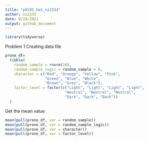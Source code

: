 ```yaml
---
title: "p8105_hw1_nz2333"
author: nz2333
date: 9/28/2021
output: github_document
---
```


```r
library(tidyverse)
```

Problem 1
Creating data file

```r
prone_df=
  tibble(
    random_sample = rnorm(10),
    random_sample_logic = random_sample > 0,
    character = c("Red", "Orange", "Yellow", "Pink",
                  "Green", "Blue", "White",
                  "Brown", "Grey", "Black"),
    factor_level = factor(c("Light", "Light", "Light", "Light", 
                           "Neutral", "Neutral", "Neutral", 
                           "Dark", "Dark", "Dark"))
  )
```

Get the mean value

```r
mean(pull(prone_df, var = random_sample))
mean(pull(prone_df, var = random_sample_logic))
mean(pull(prone_df, var = character))
mean(pull(prone_df, var = factor_level))
```




